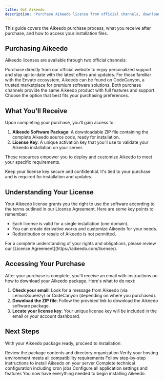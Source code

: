 ```yaml
---
title: Get Aikeedo
description: 'Purchase Aikeedo license from official channels, download the software package, and access your license key for installation.'
---
```


This guide covers the Aikeedo purchase process, what you receive after purchase, and how to access your installation files.

## Purchasing Aikeedo

Aikeedo licenses are available through two official channels:

<Card title="Buy from Aikeedo.com" horizontal icon="globe" href="https://aikeedo.com?utm_source=docs">
  Purchase directly from our official website to enjoy personalized support and stay up-to-date with the latest offers and updates.
</Card>

<Card title="Buy from CodeCanyon" horizontal icon="shop" href="https://codecanyon.net/item/aikeedo-ai-powered-content-platform-saas-ready/48578733">
  For those familiar with the Envato ecosystem, Aikeedo can be found on CodeCanyon, a trusted marketplace for premium software solutions.
</Card>

<Note>
Both purchase channels provide the same Aikeedo product with full features and support. Choose the option that best fits your purchasing preferences.
</Note>

## What You'll Receive

Upon completing your purchase, you'll gain access to:

1. **Aikeedo Software Package**: A downloadable ZIP file containing the complete Aikeedo source code, ready for installation.
2. **License Key**: A unique activation key that you'll use to validate your Aikeedo installation on your server.

These resources empower you to deploy and customize Aikeedo to meet your specific requirements.

<Warning>
  Keep your license key secure and confidential. It's tied to your purchase and is required for installation and updates.
</Warning>

## Understanding Your License

Your Aikeedo license grants you the right to use the software according to the terms outlined in our License Agreement. Here are some key points to remember:

- Each license is valid for a single installation (one domain).
- You can create derivative works and customize Aikeedo for your needs.
- Redistribution or resale of Aikeedo is not permitted.

<Info>
  For a complete understanding of your rights and obligations, please review our [License Agreement](https://aikeedo.com/license/).
</Info>

## Accessing Your Purchase

After your purchase is complete, you'll receive an email with instructions on how to download your Aikeedo package. Here's what to do next:

1. **Check your email**: Look for a message from Aikeedo (via LemonSqueezy) or CodeCanyon (depending on where you purchased).
2. **Download the ZIP file**: Follow the provided link to download the Aikeedo software package.
3. **Locate your license key**: Your unique license key will be included in the email or your account dashboard.

## Next Steps

With your Aikeedo package ready, proceed to installation:

<Card title="File Structure" icon="folder-tree" href="/overview/file-structure" horizontal>
  Review the package contents and directory organization
</Card>

<Card title="Server Requirements" icon="server" href="/overview/server-requirements" horizontal>
  Verify your hosting environment meets all compatibility requirements
</Card>

<Card title="Installation Guide" icon="rocket" href="/setup/installation" horizontal>
  Follow step-by-step instructions to install Aikeedo on your server
</Card>

<Card title="Initial Setup" icon="wrench" href="/setup/initial-setup" horizontal>
  Complete technical configuration including cron jobs
</Card>

<Card title="Configuration Guide" icon="gear" href="/setup/configuration" horizontal>
  Configure all application settings and features
</Card>

<Check>
You now have everything needed to begin installing Aikeedo.
</Check>
